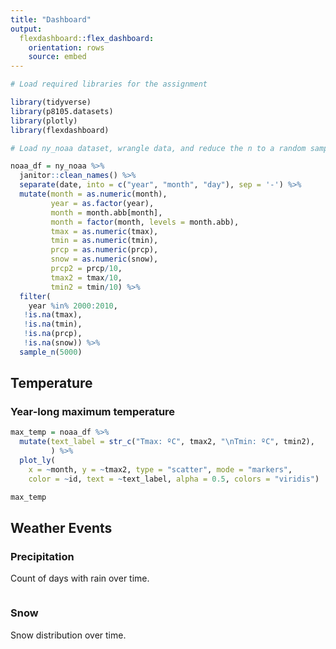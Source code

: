 ```yaml
---
title: "Dashboard"
output: 
  flexdashboard::flex_dashboard:
    orientation: rows
    source: embed
---
```


```r
# Load required libraries for the assignment

library(tidyverse)
library(p8105.datasets)
library(plotly)
library(flexdashboard)
```

```r
# Load ny_noaa dataset, wrangle data, and reduce the n to a random sample of 5,000 weather observations

noaa_df = ny_noaa %>%
  janitor::clean_names() %>%
  separate(date, into = c("year", "month", "day"), sep = '-') %>%
  mutate(month = as.numeric(month),
         year = as.factor(year),
         month = month.abb[month],
         month = factor(month, levels = month.abb),
         tmax = as.numeric(tmax),
         tmin = as.numeric(tmin),
         prcp = as.numeric(prcp),
         snow = as.numeric(snow),
         prcp2 = prcp/10,
         tmax2 = tmax/10,
         tmin2 = tmin/10) %>% 
  filter(
    year %in% 2000:2010,
   !is.na(tmax),
   !is.na(tmin),
   !is.na(prcp),
   !is.na(snow)) %>% 
  sample_n(5000)
```

## Temperature

### Year-long maximum temperature

```r
max_temp = noaa_df %>%
  mutate(text_label = str_c("Tmax: ºC", tmax2, "\nTmin: ºC", tmin2),
         ) %>% 
  plot_ly(
    x = ~month, y = ~tmax2, type = "scatter", mode = "markers",
    color = ~id, text = ~text_label, alpha = 0.5, colors = "viridis")

max_temp
```

## Weather Events {.tabset .tabset-fade}

### Precipitation

Count of days with rain over time.

```r

```

### Snow

Snow distribution over time.

```r
```

